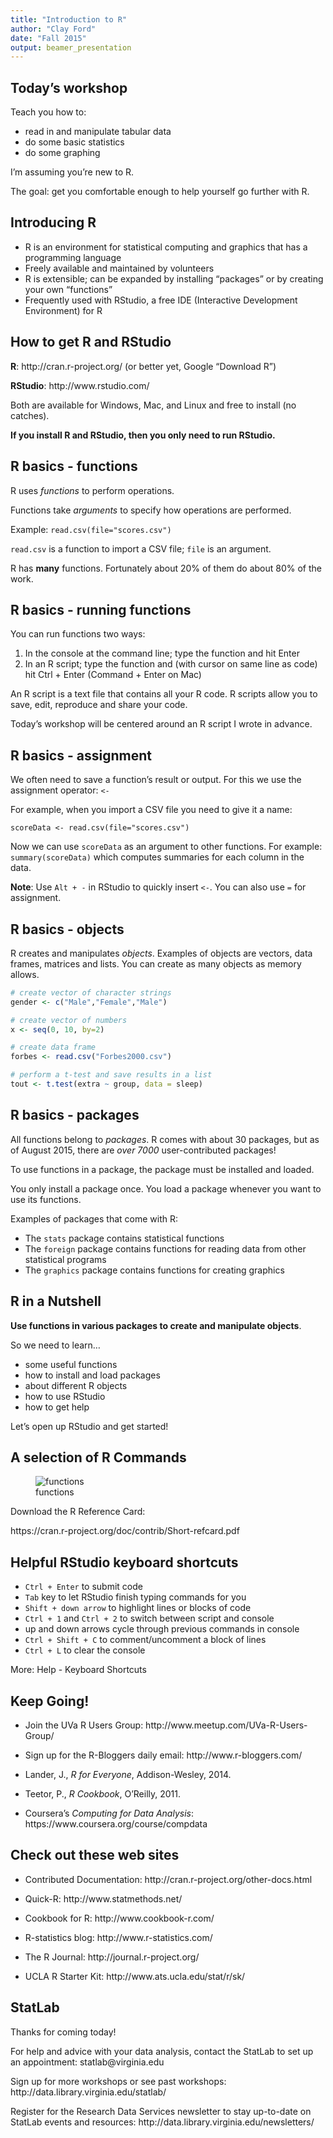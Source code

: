 ---
title: "Introduction to R"
author: "Clay Ford"
date: "Fall 2015"
output: beamer_presentation
---

## Today's workshop

Teach you how to:

- read in and manipulate tabular data
- do some basic statistics
- do some graphing

I'm assuming you're new to R.

The goal: get you comfortable enough to help yourself go further with R.


## Introducing R

- R is an environment for statistical computing and graphics that has a programming language
- Freely available and maintained by volunteers
- R is extensible; can be expanded by installing "packages" or by creating your own "functions"
- Frequently used with RStudio, a free IDE (Interactive Development Environment) for R


## How to get R and RStudio

**R**: http://cran.r-project.org/ (or better yet, Google “Download R”)

**RStudio**: http://www.rstudio.com/ 

Both are available for Windows, Mac, and Linux and free to install (no catches).

**If you install R and RStudio, then you only need to run RStudio.**



## R basics - functions

R uses *functions* to perform operations.

Functions take *arguments* to specify how operations are performed.

Example: `read.csv(file="scores.csv")`

`read.csv` is a function to import a CSV file; `file` is an argument.

R has **many** functions. Fortunately about 20% of them do about 80% of the work.


## R basics - running functions

You can run functions two ways:

1. In the console at the command line; type the function and hit Enter
2. In an R script; type the function and (with cursor on same line as code) hit Ctrl + Enter (Command + Enter on Mac)

An R script is a text file that contains all your R code. R scripts allow you to save, edit, reproduce and share your code.

Today's workshop will be centered around an R script I wrote in advance.



## R basics - assignment

We often need to save a function's result or output. For this we use the assignment operator: ` <- `

For example, when you import a CSV file you need to give it a name:

`scoreData <- read.csv(file="scores.csv")`

Now we can use `scoreData` as an argument to other functions. For example: `summary(scoreData)` which computes summaries for each column in the data.

**Note**: Use `Alt + -` in RStudio to quickly insert ` <- `. You can also use `=` for assignment.

## R basics - objects

R creates and manipulates *objects*. Examples of objects are vectors, data frames, matrices and lists. You can create as many objects as memory allows.

```{r}
# create vector of character strings
gender <- c("Male","Female","Male") 

# create vector of numbers
x <- seq(0, 10, by=2) 

# create data frame
forbes <- read.csv("Forbes2000.csv")  

# perform a t-test and save results in a list
tout <- t.test(extra ~ group, data = sleep)
```


## R basics - packages

All functions belong to *packages*. R comes with about 30 packages, but as of August 2015, there are *over 7000* user-contributed packages!

To use functions in a package, the package must be installed and loaded. 

You only install a package once. You load a package whenever you want to use its functions.

Examples of packages that come with R:

- The `stats` package contains statistical functions
- The `foreign` package contains functions for reading data from other statistical programs
- The `graphics` package contains functions for creating graphics


## R in a Nutshell

**Use functions in various packages to create and manipulate objects**.

So we need to learn...

- some useful functions
- how to install and load packages
- about different R objects
- how to use RStudio
- how to get help

Let's open up RStudio and get started!

## A selection of R Commands

![functions](functions.jpg)

Download the R Reference Card: 

https://cran.r-project.org/doc/contrib/Short-refcard.pdf

## Helpful RStudio keyboard shortcuts

- `Ctrl + Enter` to submit code
- `Tab` key to let RStudio finish typing commands for you
- `Shift + down arrow` to highlight lines or blocks of code
- `Ctrl + 1` and `Ctrl + 2` to switch between script and console
- up and down arrows cycle through previous commands in console
- `Ctrl + Shift + C` to comment/uncomment a block of lines
- `Ctrl + L` to clear the console

More: Help - Keyboard Shortcuts

## Keep Going!

- Join the UVa R Users Group: http://www.meetup.com/UVa-R-Users-Group/

- Sign up for the R-Bloggers daily email: http://www.r-bloggers.com/

- Lander, J., *R for Everyone*, Addison-Wesley, 2014.

- Teetor, P., *R Cookbook*, O'Reilly, 2011.

- Coursera's *Computing for Data Analysis*: https://www.coursera.org/course/compdata


## Check out these web sites

- Contributed Documentation: http://cran.r-project.org/other-docs.html

- Quick-R: http://www.statmethods.net/

- Cookbook for R: http://www.cookbook-r.com/

- R-statistics blog: http://www.r-statistics.com/

- The R Journal: http://journal.r-project.org/

- UCLA R Starter Kit: http://www.ats.ucla.edu/stat/r/sk/


## StatLab

Thanks for coming today!

For help and advice with your data analysis, contact the StatLab to set up an appointment: statlab@virginia.edu

Sign up for more workshops or see past workshops:
http://data.library.virginia.edu/statlab/

Register for the Research Data Services newsletter to stay up-to-date on StatLab events and resources: http://data.library.virginia.edu/newsletters/
